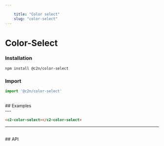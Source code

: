 ```yaml
---
    
    title: "Color select"
    slug: "color-select"
---
```




# Color-Select

### Installation

```bash tag=CodeBlock
npm install @c2n/color-select
```

### Import

```typescript tag=CodeBlock
import '@c2n/color-select'
```

<br />
## Examples
<br />
---

```html tag=MdxCodeBlock,compack=true,component=c2-color-select
<c2-color-select></c2-color-select>
```

---

<br />
## API

<ApiTable componentTag="c2-color-select"></ApiTable>
